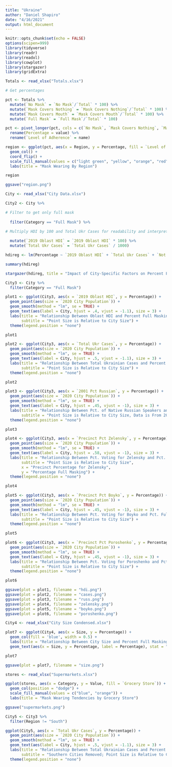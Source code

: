 ```yaml
---
title: "Ukraine"
author: "Daniel Shapiro"
date: "4/16/2021"
output: html_document
---
```


```r
knitr::opts_chunk$set(echo = FALSE)
options(scipen=999)
library(tidyverse)
library(readr)
library(readxl)
library(cowplot)
library(stargazer)
library(gridExtra)
```

```r
Totals <- read_xlsx("Totals.xlsx")
```

```r

# Get percentages

pct <- Totals %>%
  mutate(`No Mask` = `No Mask`/`Total` * 100) %>%
  mutate(`Mask Covers Nothing` = `Mask Covers Nothing`/`Total` * 100) %>%
  mutate(`Mask Covers Mouth` = `Mask Covers Mouth`/`Total` * 100) %>%
  mutate(`Full Mask` = `Full Mask`/`Total` * 100)

pct <- pivot_longer(pct, cols = c(`No Mask`, `Mask Covers Nothing`, `Mask Covers Mouth`, `Full Mask`)) %>%
  rename(Percentage = value) %>%
  rename(`Level of Adherence` = name)

region <- ggplot(pct, aes(x = Region, y = Percentage, fill = `Level of Adherence`)) +
  geom_col() +
  coord_flip() +
  scale_fill_manual(values = c("light green", "yellow", "orange", "red")) +
  labs(title = "Mask Wearing By Region")

region

ggsave("region.png")
```

```r
City <- read_xlsx("City Data.xlsx")
```

```r
City2 <- City %>%

# Filter to get only full mask
  
  filter(Category == "Full Mask") %>%

# Multiply HDI by 100 and Total Ukr Cases for readability and interpretation purposes
  
  mutate(`2019 Oblast HDI` = `2019 Oblast HDI` * 100) %>%
  mutate(`Total Ukr Cases` = `Total Ukr Cases` / 1000)
```

```r
hdireg <- lm(Percentage ~ `2019 Oblast HDI` + `Total Ukr Cases` + `Not Oblast Center` + `2001 Pct Russian` + `Precinct Pct Zelensky`, data = City2)

summary(hdireg)

stargazer(hdireg, title = "Impact of City-Specific Factors on Percent Full Mask Wearing", type = "html")
```

```r
City3 <- City %>%
  filter(Category == "Full Mask")

plot1 <- ggplot(City3, aes(x = `2019 Oblast HDI`, y = Percentage)) +
  geom_point(aes(size = `2020 City Population`)) +
  geom_smooth(method = "lm", se = TRUE) +
  geom_text(aes(label = City, hjust = .4, vjust = -1.1), size = 3) +
  labs(title = "Relationship Between Oblast HDI and Percent Full Masking",
       subtitle = "Point Size is Relative to City Size") +
  theme(legend.position = "none")

plot1

plot2 <- ggplot(City3, aes(x = `Total Ukr Cases`, y = Percentage)) +
  geom_point(aes(size = `2020 City Population`)) +
  geom_smooth(method = "lm", se = TRUE) +
  geom_text(aes(label = City, hjust = .5, vjust = -1.1), size = 3) +
  labs(title = "Relationship Between Total Ukrainian Cases and Percent Full Masking",
       subtitle = "Point Size is Relative to City Size") +
  theme(legend.position = "none") 

plot2

plot3 <- ggplot(City3, aes(x = `2001 Pct Russian`, y = Percentage)) +
  geom_point(aes(size = `2020 City Population`)) +
  geom_smooth(method = "lm", se = TRUE) +
  geom_text(aes(label = City, hjust = .45, vjust = -1), size = 3) +
  labs(title = "Relationship Between Pct. of Native Russian Speakers and Pct. Full Masking",
       subtitle = "Point Size is Relative to City Size, Data is From 2001") +
  theme(legend.position = "none")

plot3

plot4 <- ggplot(City3, aes(x = `Precinct Pct Zelensky`, y = Percentage)) +
  geom_point(aes(size = `2020 City Population`)) +
  geom_smooth(method = "lm", se = TRUE) +
  geom_text(aes(label = City, hjust = .58, vjust = -1), size = 3) +
  labs(title = "Relationship Between Pct. Voting for Zelensky and Pct. Full Masking",
       subtitle = "Point Size is Relative to City Size",
       x = "Precinct Percentage for Zelensky",
       y = "Percentage Full Masking") +
  theme(legend.position = "none")

plot4

plot5 <- ggplot(City3, aes(x = `Precinct Pct Boyko`, y = Percentage)) +
  geom_point(aes(size = `2020 City Population`)) +
  geom_smooth(method = "lm", se = TRUE) +
  geom_text(aes(label = City, hjust = .45, vjust = -1), size = 3) +
  labs(title = "Relationship Between Pct. Voting for Boyko and Pct. Full Masking",
       subtitle = "Point Size is Relative to City Size") +
  theme(legend.position = "none")

plot5

plot6 <- ggplot(City3, aes(x = `Precinct Pct Poroshenko`, y = Percentage)) +
  geom_point(aes(size = `2020 City Population`)) +
  geom_smooth(method = "lm", se = TRUE) +
  geom_text(aes(label = City, hjust = .45, vjust = -1), size = 3) +
  labs(title = "Relationship Between Pct. Voting for Poroshenko and Pct. Full Masking",
       subtitle = "Point Size is Relative to City Size") +
  theme(legend.position = "none")

plot6

ggsave(plot = plot1, filename = "hdi.png")
ggsave(plot = plot2, filename = "cases.png")
ggsave(plot = plot3, filename = "russ.png")
ggsave(plot = plot4, filename = "zelensky.png")
ggsave(plot = plot5, filename = "boyko.png")
ggsave(plot = plot6, filename = "poroshenko.png")
```

```r
City4 <- read_xlsx("City Size Condensed.xlsx")

plot7 <- ggplot(City4, aes(x = Size, y = Percentage)) +
  geom_col(fill = 'blue', width = 0.5) +
  labs(title = "Relationship Between City Size and Percent Full Masking") +
  geom_text(aes(x = Size, y = Percentage, label = Percentage), stat = "sum", vjust = -0.5, size = 4)

plot7

ggsave(plot = plot7, filename = "size.png")
```

```r
stores <- read_xlsx("Supermarkets.xlsx")
```

```r
ggplot(stores, aes(x = Category, y = Value, fill = `Grocery Store`)) +
  geom_col(position = "dodge") +
  scale_fill_manual(values = c("blue", "orange")) +
  labs(title = "Mask Wearing Tendencies by Grocery Store")

ggsave("supermarkets.png")
```

```r
City5 <- City3 %>%
  filter(Region != "South")

ggplot(City5, aes(x = `Total Ukr Cases`, y = Percentage)) +
  geom_point(aes(size = `2020 City Population`)) +
  geom_smooth(method = "lm", se = TRUE) +
  geom_text(aes(label = City, hjust = .5, vjust = -1.1), size = 3) +
  labs(title = "Relationship Between Total Ukrainian Cases and Percent Full Masking",
       subtitle = "Southern Cities Removed; Point Size is Relative to City Size") +
  theme(legend.position = "none") 
```

